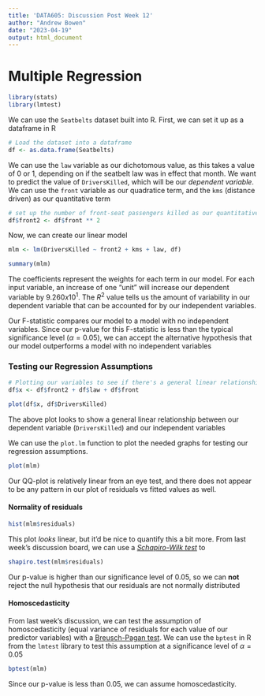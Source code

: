 ```yaml
---
title: 'DATA605: Discussion Post Week 12'
author: "Andrew Bowen"
date: "2023-04-19"
output: html_document
---
```


# Multiple Regression
```r
library(stats)
library(lmtest)
```


We can use the `Seatbelts` dataset built into R. First, we can set it up as a dataframe in R
```r
# Load the dataset into a dataframe
df <- as.data.frame(Seatbelts)
```


We can use the `law` variable as our dichotomous value, as this takes a value of 0 or 1, depending on if the seatbelt law was in effect that month. We want to predict the value of `DriversKilled`, which will be our *dependent variable*. We can use the `front` variable as our quadratice term, and the `kms` (distance driven) as our quantitative term

```r
# set up the number of front-seat passengers killed as our quantitative term
df$front2 <- df$front ** 2
```


Now, we can create our linear model
```r
mlm <- lm(DriversKilled ~ front2 + kms + law, df)

summary(mlm)
```
The coefficients represent the weights for each term in our model. For each input variable, an increase of one "unit" will increase our dependent variable by $9.260x10^1$. The $R^2$ value tells us the amount of variability in our dependent variable that can be accounted for by our independent variables.

Our F-statistic compares our model to a model with no independent variables. Since our p-value for this F-statistic is less than the typical significance level ($\alpha=0.05$), we can accept the alternative hypothesis that our model outperforms a model with no independent variables

### Testing our Regression Assumptions

```r
# Plotting our variables to see if there's a general linear relationship
df$x <- df$front2 + df$law + df$front

plot(df$x, df$DriversKilled)
```
The above plot looks to show a general linear relationship between our dependent variable (`DriversKilled`) and our independent variables


We can use the `plot.lm` function to plot the needed graphs for testing our regression assumptions.
```r
plot(mlm)
```

Our QQ-plot is relatively linear from an eye test, and there does not appear to be any pattern in our plot of residuals vs fitted values as well. 

#### Normality of residuals
```r
hist(mlm$residuals)
```

This plot *looks* linear, but it'd be nice to quantify this a bit more. From last week's discussion board, we can use a [*Schapiro-Wilk test*](https://www.sciencedirect.com/topics/mathematics/wilk-test#:~:text=The%20Shapiro–Wilk%20test%20is%20essentially%20a%20goodness%2Dof%2D,standard%20deviation%20σ%20%3D%201%20) to 
```r
shapiro.test(mlm$residuals)
```
Our p-value is higher than our significance level of 0.05, so we can **not** reject the null hypothesis that our residuals are not normally distributed

#### Homoscedasticity
From last week's discussion, we can test the assumption of homoscedasticity (equal variance of residuals for each value of our predictor variables) with a [Breusch-Pagan test](https://www.statology.org/breusch-pagan-test/). We can use the `bptest` in R from the `lmtest` library to test this assumption at a significance level of $\alpha=0.05$
```r
bptest(mlm)
```

Since our p-value is less than 0.05, we can assume homoscedasticity.
